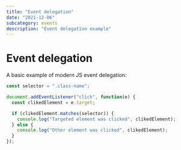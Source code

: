 ```yaml
---
title: "Event delegation"
date: "2021-12-06"
subcategory: events
description: "Event delegation example"
---
```


# Event delegation

A basic example of modern JS event delegation:

```js
const selector = ".class-name";

document.addEventListener("click", function(e) {
  const clikedElement = e.target;

  if (clikedElement.matches(selector)) {
    console.log("Targeted element was clicked", clikedElement);
  } else {
    console.log("Other element was clicked", clikedElement);
  }
});
```
